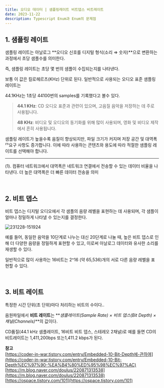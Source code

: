 ```yaml
---
title: 오디오 데이터 | 샘플링레이트 비트뎁스 비트레이트
date: 2023-11-22
description: Typescript Enum과 Enum의 문제점
---
```


## 1. 샘플링 레이트

샘플링 레이트는 아날로그 **오디오 신호를 디지털 형식(소리 ⇒ 숫자)**으로 변환하는 과정에서 초당 샘플수를 의미한다.

즉, 샘플링 레이트는 초당 몇 번의 샘플이 수집되는지를 나타낸다.

보통 이 값은 킬로헤르츠(KHz) 단위로 된다. 일반적으로 사용되는 오디오 표준 샘플링 레이트는

44.1KHz는 1초당 44100번의 samples를 기록했다고 볼수 있다.

> **44.1 KHz**: CD 오디오 표준과 관련이 있으며, 고음질 음악을 저장하는 데 주로 사용됩니다.
>
> **48 KHz**: 비디오 및 오디오의 동기화를 위해 많이 사용되며, 영화 및 비디오 제작에서 흔히 사용됩니다.

샘플링 레이트가 높을수록 음질이 향상되지만, 파일 크기가 커지며 저장 공간 및 대역폭⁽¹⁾요구 사항도 증가합니다. 이에 따라 사용하는 콘텐츠와 용도에 따라 적절한 샘플링 레이트를 선택해야 합니다.

---

(1). 컴퓨터 네트워크에서 대역폭은 네트워크 연결에서 전송할 수 있는 데이터 비율을 나타낸다. 더 높은 대역폭은 더 빠른 데이터 전송을 의미

​

## 2. 비트 뎁스

비트 뎁스는 디지털 오디오에서 각 샘플의 음량 레벨을 표현하는 데 사용되며, 각 샘플이 얼마나 정밀하게 나타낼 수 있는지를 결정한다.

![231228-151924](/posts/Sound_Data-Sound_Data/231228-151924.png)

예를 들어, 동일한 음악을 10단계로 나누는 대신 20단계로 나눌 때, 높은 비트 뎁스로 인해 더 다양한 음량을 정밀하게 표현할 수 있고, 이로써 아날로그 데이터와 유사한 소리를 재생할 수 있다.

일반적으로 많이 사용하는 16비트는 2^16 (약 65,536)개의 서로 다른 음량 레벨을 표현할 수 있다.

​

## 3. 비트 레이트

특정한 시간 단위(초 단위)마다 처리하는 비트의 수이다..

음원파일에서 **비트 레이트**는 **_샘플레이트(Sample Rate) × 비트 뎁스(Bit Depth) × 채널(Channels)_**의 값이다.

CD품질(44.1 kHz 샘플레이트, 16비트 비트 뎁스, 스테레오 2채널)로 예를 들면 CD의 비트레이트는 1,411,200bps 또는1,411.2 kbps가 된다. ​ ​

**참고**  
[https://coder-in-war.tistory.com/entry/Embedded-10-Bit-Depth에-관하여](https://coder-in-war.tistory.com/entry/Embedded-10-Bit-Depth%EC%97%90-%EA%B4%80%ED%95%98%EC%97%AC)  
[https://m.blog.naver.com/doulus/220871313538](https://m.blog.naver.com/doulus/220871313538)  
[https://ospace.tistory.com/101](https://ospace.tistory.com/101)
